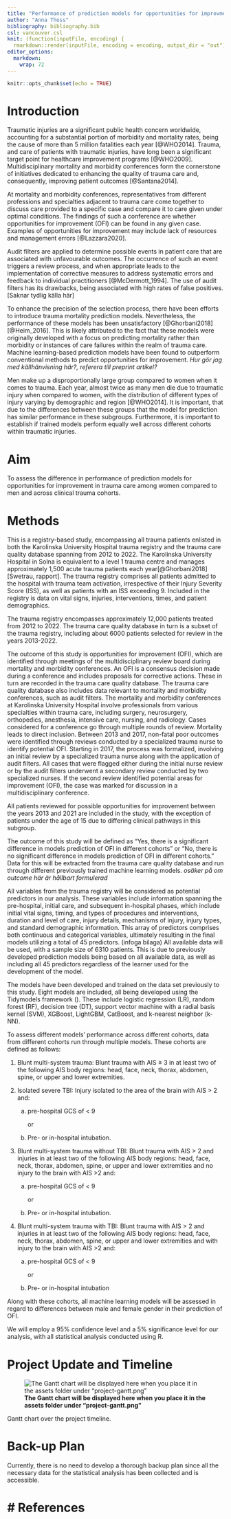 ```yaml
---
title: "Performance of prediction models for opportunities for improvment in trauma care among women compared to men and across patient cohorts"
author: "Anna Thoss"
bibliography: bibliography.bib
csl: vancouver.csl
knit: (function(inputFile, encoding) {
  rmarkdown::render(inputFile, encoding = encoding, output_dir = "out") })
editor_options: 
  markdown: 
    wrap: 72
---
```


```r
knitr::opts_chunk$set(echo = TRUE)
```

<!-- The project plan should be 3-4 pages long and written in
Rmarkdown (like this document). Remove all comments in italic when you 
use this document as a template for your own project plan. -->

<!-- This is an R Markdown document. Markdown is a simple formatting
syntax for authoring HTML, PDF, and MS Word documents. For more
details on using R Markdown see http://rmarkdown.rstudio.com -->

<!-- This is a comment and will not be present in the compiled
document. Try "knitting" this document by clicking the knit button up
to the left, or by running `rmarkdown::render("manuscript.Rmd")` in
the console and you should only see headings -->

# Introduction

Traumatic injuries are a significant public health concern worldwide,
accounting for a substantial portion of morbidity and mortality rates,
being the cause of more than 5 million fatalities each year [@WHO2014].
Trauma, and care of patients with traumatic injuries, have long been a
significant target point for healthcare improvement programs [@WHO2009].
Multidisciplinary mortality and morbidity conferences form the
cornerstone of initiatives dedicated to enhancing the quality of trauma
care and, consequently, improving patient outcomes [@Santana2014].

At mortality and morbidity conferences, representatives from different
professions and specialties adjacent to trauma care come together to
discuss care provided to a specific case and compare it to care given
under optimal conditions. The findings of such a conference are whether
opportunities for improvement (OFI) can be found in any given case.
Examples of opportunities for improvement may include lack of resources
and management errors [@Lazzara2020].

Audit filters are applied to determine possible events in patient care
that are associated with unfavourable outcomes. The occurrence of such
an event triggers a review process, and when appropriate leads to the
implementation of corrective measures to address systematic errors and
feedback to individual practitioners [@McDermott_1994]. The use of audit
filters has its drawbacks, being associated with high rates of false
positives. [Saknar tydlig källa här]

To enhance the precision of the selection process, there have been
efforts to introduce trauma mortality prediction models. Nevertheless,
the performance of these models has been unsatisfactory [@Ghorbani2018]
[@Heim_2016]. This is likely attributed to the fact that these models
were originally developed with a focus on predicting mortality rather
than morbidity or instances of care failures within the realm of trauma
care. Machine learning-based prediction models have been found to
outperform conventional methods to predict opportunities for
improvement. *Hur gör jag med källhänvisning här?, referera till
preprint artikel?*

Men make up a disproportionally large group compared to women when it
comes to trauma. Each year, almost twice as many men die due to
traumatic injury when compared to women, with the distribution of
different types of injury varying by demographic and region [@WHO2014].
It is important, that due to the differences between these groups that
the model for prediction has similar performance in these subgroups.
Furthermore, it is important to establish if trained models perform
equally well across different cohorts within traumatic injuries.

# Aim

To assess the difference in performance of prediction models for
opportunities for improvement in trauma care among women compared to men
and across clinical trauma cohorts.

# Methods

This is a registry-based study, encompassing all trauma patients
enlisted in both the Karolinska University Hospital trauma registry and
the trauma care quality database spanning from 2012 to 2022. The
Karolinska University Hospital in Solna is equivalent to a level 1
trauma centre and manages approximately 1,500 acute trauma patients each
year[@Ghorbani2018][Swetrau, rapport]. The trauma registry comprises all
patients admitted to the hospital with trauma team activation,
irrespective of their Injury Severity Score (ISS), as well as patients
with an ISS exceeding 9. Included in the registry is data on vital
signs, injuries, interventions, times, and patient demographics.

The trauma registry encompasses approximately 12,000 patients treated
from 2012 to 2022. The trauma care quality database in turn is a subset
of the trauma registry, including about 6000 patients selected for
review in the years 2013-2022.

The outcome of this study is opportunities for improvement (OFI), which
are identified through meetings of the multidisciplinary review board
during mortality and morbidity conferences. An OFI is a consensus
decision made during a conference and includes proposals for corrective
actions. These in turn are recorded in the trauma care quality database.
The trauma care quality database also includes data relevant to
mortality and morbidity conferences, such as audit filters. The
mortality and morbidity conferences at Karolinska University Hospital
involve professionals from various specialties within trauma care,
including surgery, neurosurgery, orthopedics, anesthesia, intensive
care, nursing, and radiology. Cases considered for a conference go
through multiple rounds of review. Mortality leads to direct inclusion.
Between 2013 and 2017, non-fatal poor outcomes were identified through
reviews conducted by a specialized trauma nurse to identify potential
OFI. Starting in 2017, the process was formalized, involving an initial
review by a specialized trauma nurse along with the application of audit
filters. All cases that were flagged either during the initial nurse
review or by the audit filters underwent a secondary review conducted by
two specialized nurses. If the second review identified potential areas
for improvement (OFI), the case was marked for discussion in a
multidisciplinary conference.

All patients reviewed for possible opportunities for improvement between
the years 2013 and 2021 are included in the study, with the exception of
patients under the age of 15 due to differing clinical pathways in this
subgroup.

The outcome of this study will be defined as "Yes, there is a
significant difference in models prediction of OFI in different cohorts"
or "No, there is no significant difference in models prediction of OFI
in different cohorts." Data for this will be extracted from the trauma
care quality database and run through different previously trained
machine learning models. *osäker på om outcome här är hållbart
formulerad*

All variables from the trauma registry will be considered as potential
predictors in our analysis. These variables include information spanning
the pre-hospital, initial care, and subsequent in-hospital phases, which
include initial vital signs, timing, and types of procedures and
interventions, duration and level of care, injury details, mechanisms of
injury, injury types, and standard demographic information. This array
of predictors comprises both continuous and categorical variables,
ultimately resulting in the final models utilizing a total of 45
predictors. (infoga bilaga) All available data will be used, with a
sample size of 6310 patients. This is due to previously developed
prediction models being based on all available data, as well as
including all 45 predictors regardless of the learner used for the
development of the model.

The models have been developed and trained on the data set previously to
this study. Eight models are included, all being developed using the
Tidymodels framework (). These include logistic regression (LR), random
forest (RF), decision tree (DT), support vector machine with a radial
basis kernel (SVM), XGBoost, LightGBM, CatBoost, and k-nearest neighbor
(k-NN).

To assess different models' performance across different cohorts, data
from different cohorts run through multiple models. These cohorts are
defined as follows:

1.  Blunt multi-system trauma: Blunt trauma with AIS ≥ 3 in at least two
    of the following AIS body regions: head, face, neck, thorax,
    abdomen, spine, or upper and lower extremities.

2.  Isolated severe TBI: Injury isolated to the area of the brain with
    AIS \> 2 and:

    a.  pre-hospital GCS of \< 9

        or

    b.  Pre- or in-hospital intubation.

3.  Blunt multi-system trauma without TBI: Blunt trauma with AIS \> 2
    and injuries in at least two of the following AIS body regions:
    head, face, neck, thorax, abdomen, spine, or upper and lower
    extremities and no injury to the brain with AIS \>2 and:

    a.  pre-hospital GCS of \< 9

        or

    b.  Pre- or in-hospital intubation.

4.  Blunt multi-system trauma with TBI: Blunt trauma with AIS \> 2 and
    injuries in at least two of the following AIS body regions: head,
    face, neck, thorax, abdomen, spine, or upper and lower extremities
    and with injury to the brain with AIS \>2 and:

    a.  pre-hospital GCS of \< 9

        or

    b.  Pre- or in-hospital intubation

Along with these cohorts, all machine learning models will be assessed
in regard to differences between male and female gender in their
prediction of OFI.

We will employ a 95% confidence level and a 5% significance level for
our analysis, with all statistical analysis conducted using R.

# Project Update and Timeline

![**The Gantt chart will be displayed here when you place it in the
assets folder under "project-gantt.png"**](assets/project-gantt.png)

Gantt chart over the project timeline.

# Back-up Plan

Currently, there is no need to develop a thorough backup plan since all
the necessary data for the statistical analysis has been collected and
is accessible.

# References
=======
